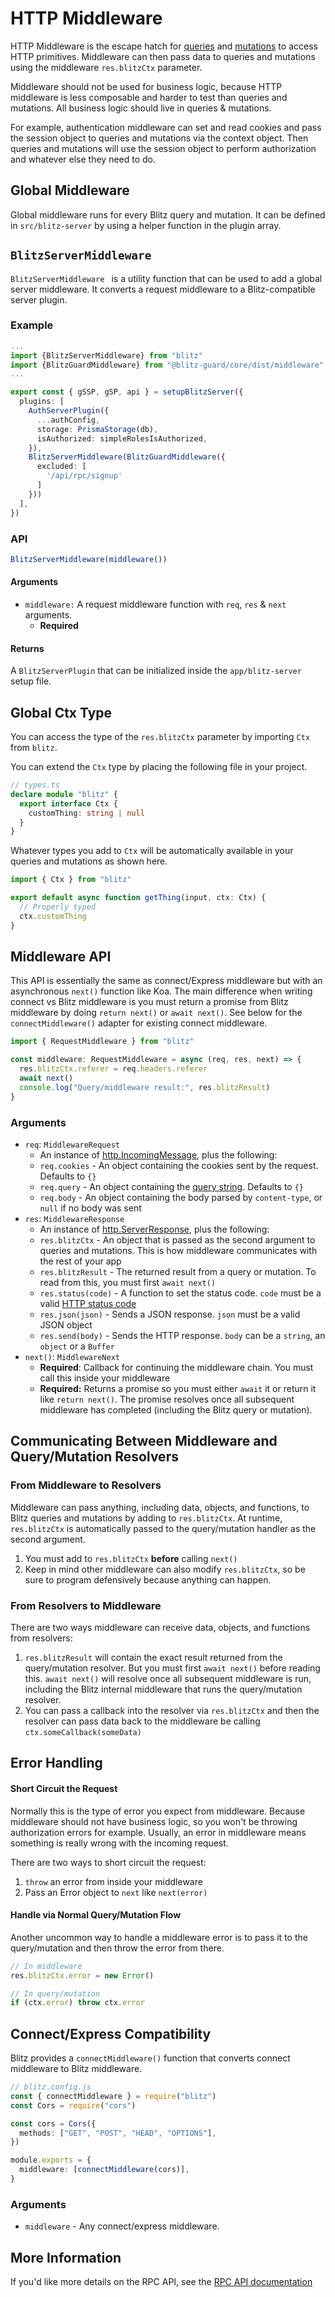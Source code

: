 # HTTP Middleware


HTTP Middleware is the escape hatch for [queries](./query-resolvers) and
[mutations](./mutation-resolvers) to access HTTP primitives. Middleware
can then pass data to queries and mutations using the middleware
`res.blitzCtx` parameter.

Middleware should not be used for business logic, because HTTP middleware
is less composable and harder to test than queries and mutations. All
business logic should live in queries & mutations.

For example, authentication middleware can set and read cookies and pass
the session object to queries and mutations via the context object. Then
queries and mutations will use the session object to perform authorization
and whatever else they need to do.

## Global Middleware

Global middleware runs for every Blitz query and mutation. It can be
defined in `src/blitz-server` by using a helper function in the plugin
array.

## `BlitzServerMiddleware`

`BlitzServerMiddleware ` is a utility function that can be used to add a
global server middleware. It converts a request middleware to a
Blitz-compatible server plugin.

### Example

```ts copy
...
import {BlitzServerMiddleware} from "blitz"
import {BlitzGuardMiddleware} from "@blitz-guard/core/dist/middleware"
...

export const { gSSP, gSP, api } = setupBlitzServer({
  plugins: [
    AuthServerPlugin({
      ...authConfig,
      storage: PrismaStorage(db),
      isAuthorized: simpleRolesIsAuthorized,
    }),
    BlitzServerMiddleware(BlitzGuardMiddleware({
      excluded: [
        '/api/rpc/signup'
      ]
    }))
  ],
})
```

### API

```ts copy
BlitzServerMiddleware(middleware())
```

#### Arguments

- `middleware:` A request middleware function with `req`, `res` & `next`
  arguments.
  - **Required**

#### Returns

A `BlitzServerPlugin` that can be initialized inside the
`app/blitz-server` setup file.

## Global Ctx Type

You can access the type of the `res.blitzCtx` parameter by importing `Ctx`
from `blitz`.

You can extend the `Ctx` type by placing the following file in your
project.

```ts copy
// types.ts
declare module "blitz" {
  export interface Ctx {
    customThing: string | null
  }
}
```

Whatever types you add to `Ctx` will be automatically available in your
queries and mutations as shown here.

```ts copy
import { Ctx } from "blitz"

export default async function getThing(input, ctx: Ctx) {
  // Properly typed
  ctx.customThing
}
```

## Middleware API

This API is essentially the same as connect/Express middleware but with an
asynchronous `next()` function like Koa. The main difference when writing
connect vs Blitz middleware is you must return a promise from Blitz
middleware by doing `return next()` or `await next()`. See below for the
`connectMiddleware()` adapter for existing connect middleware.

```js
import { RequestMiddleware } from "blitz"

const middleware: RequestMiddleware = async (req, res, next) => {
  res.blitzCtx.referer = req.headers.referer
  await next()
  console.log("Query/middleware result:", res.blitzResult)
}
```

### Arguments

- `req`: `MiddlewareRequest`
  - An instance of
    [http.IncomingMessage](https://nodejs.org/api/http.html#http_class_http_incomingmessage),
    plus the following:
  - `req.cookies` - An object containing the cookies sent by the request.
    Defaults to `{}`
  - `req.query` - An object containing the
    [query string](https://en.wikipedia.org/wiki/Query_string). Defaults
    to `{}`
  - `req.body` - An object containing the body parsed by `content-type`,
    or `null` if no body was sent
- `res`: `MiddlewareResponse`
  - An instance of
    [http.ServerResponse](https://nodejs.org/api/http.html#http_class_http_serverresponse),
    plus the following:
  - `res.blitzCtx` - An object that is passed as the second argument to
    queries and mutations. This is how middleware communicates with the
    rest of your app
  - `res.blitzResult` - The returned result from a query or mutation. To
    read from this, you must first `await next()`
  - `res.status(code)` - A function to set the status code. `code` must be
    a valid
    [HTTP status code](https://en.wikipedia.org/wiki/List_of_HTTP_status_codes)
  - `res.json(json)` - Sends a JSON response. `json` must be a valid JSON
    object
  - `res.send(body)` - Sends the HTTP response. `body` can be a `string`,
    an `object` or a `Buffer`
- `next()`: `MiddlewareNext`
  - **Required**: Callback for continuing the middleware chain. You must
    call this inside your middleware
  - **Required:** Returns a promise so you must either `await` it or
    return it like `return next()`. The promise resolves once all
    subsequent middleware has completed (including the Blitz query or
    mutation).

## Communicating Between Middleware and Query/Mutation Resolvers 

### From Middleware to Resolvers

Middleware can pass anything, including data, objects, and functions, to
Blitz queries and mutations by adding to `res.blitzCtx`. At runtime,
`res.blitzCtx` is automatically passed to the query/mutation handler as
the second argument.

1. You must add to `res.blitzCtx` **before** calling `next()`
2. Keep in mind other middleware can also modify `res.blitzCtx`, so be
   sure to program defensively because anything can happen.

### From Resolvers to Middleware

There are two ways middleware can receive data, objects, and functions
from resolvers:

1. `res.blitzResult` will contain the exact result returned from the
   query/mutation resolver. But you must first `await next()` before
   reading this. `await next()` will resolve once all subsequent
   middleware is run, including the Blitz internal middleware that runs
   the query/mutation resolver.
2. You can pass a callback into the resolver via `res.blitzCtx` and then
   the resolver can pass data back to the middleware be calling
   `ctx.someCallback(someData)`

## Error Handling

#### Short Circuit the Request

Normally this is the type of error you expect from middleware. Because
middleware should not have business logic, so you won't be throwing
authorization errors for example. Usually, an error in middleware means
something is really wrong with the incoming request.

There are two ways to short circuit the request:

1. `throw` an error from inside your middleware
2. Pass an Error object to `next` like `next(error)`

#### Handle via Normal Query/Mutation Flow

Another uncommon way to handle a middleware error is to pass it to the
query/mutation and then throw the error from there.

```ts copy
// In middleware
res.blitzCtx.error = new Error()

// In query/mutation
if (ctx.error) throw ctx.error
```

## Connect/Express Compatibility

Blitz provides a `connectMiddleware()` function that converts connect
middleware to Blitz middleware.

```ts copy
// blitz.config.js
const { connectMiddleware } = require("blitz")
const Cors = require("cors")

const cors = Cors({
  methods: ["GET", "POST", "HEAD", "OPTIONS"],
})

module.exports = {
  middleware: [connectMiddleware(cors)],
}
```

### Arguments

- `middleware` - Any connect/express middleware.

## More Information

If you'd like more details on the RPC API, see the
[RPC API documentation](./rpc-specification)
